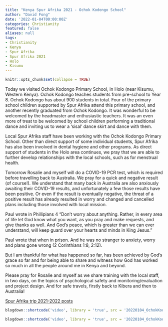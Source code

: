 ```yaml
---
title: "Kenya Spur Afrika 2021 - Ochok Kodongo School"
author: "David Fong"
date: '2022-01-04T00:00:00Z'
categories: Christianity
featured: false
aliases: null
tags:
- Christianity
- Kenya
- Spur Afrika
- Spur Afrika 2021
- Holo
- Kisumu
---
```


```r
knitr::opts_chunk$set(collapse = TRUE)
```

Today we visited Ochok Kodongo Primary School, in Holo (near Kisumu, Western Kenya). Ochok Kodongo teaches students from pre-school to Year 8. Ochok Kodongo has about 900 students in total. Four of the primary school children supported by Spur Afrika attend this primary school, and another recently graduated from Ochok Kodongo. It was wonderful to be welcomed by the headmaster and enthusiastic teachers. It was an even more of treat to be welcomed by school children performing a traditional dance and inviting us to wear a 'sisal' dance skirt and dance with them.

Local Spur Afrika staff have been working with the Ochok Kodongo Primary School. Other than direct support of some individual students, Spur Afrika has also been involved in dental hygiene and other programs. As direct support of students in the Holo area continues, we pray that we are able to further develop relationships with the local schools, such as for menstrual health.

Tomorrow Rosalie and myself will do a COVID-19 PCR test, which is required before travelling back to Australia. We pray for a quick and negative result (of course!). We understand that many back in Australia are also anxiously awaiting their COVID-19 results, and unfortunately a few those results have been positive. Or even if the result is eventually negative, the threat of a positive result has already resulted in worry and changed and cancelled plans including those involved with local mission.

Paul wrote in Phillipians 4 "Don't worry about anything. Rather, in every area of life let God know what you want, as you pray and make requests, and give thanks as well. And God's peace, which is greater than we can ever understand, will keep guard over your hearts and minds in King Jesus."

Paul wrote that when in prison. And he was no stranger to  anxiety, worry and plans gone wrong (2 Corinthians 1:8, 2:12).

But I am thankful for what has happened so far, has been achieved by God's grace so far and for being able to share and witness how God has worked so much in all the people around me in Kenya and beyond.

Please pray for Rosalie and myself as we share training with the local staff, in two days, on the topics of psychological safety and monitoring/evaluation and project design. And for safe travels, firstly back to Kibera and then to Australia!

[Spur Afrika trip 2021-2022 posts](/spurafrika2021/)

```r
blogdown::shortcode('video', library = 'true', src = '20220104_OchokKodongoSchool.mp4', controls = 'yes')
```

```r
blogdown::shortcode('video', library = 'true', src = '20220104_OchokKodongoSchool_Dance.mp4', controls = 'yes')
```
